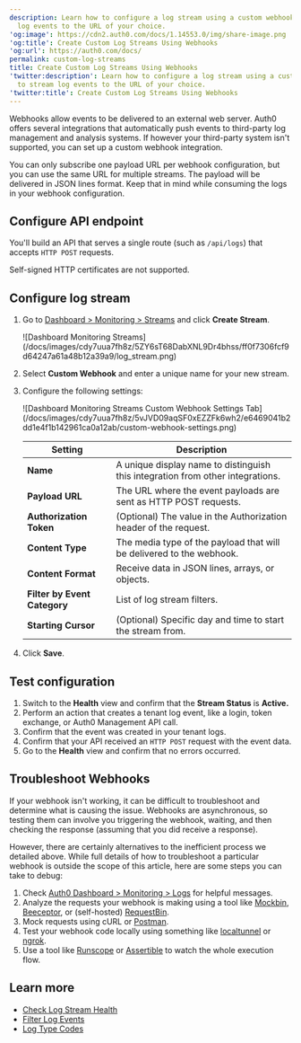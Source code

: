 ```yaml
---
description: Learn how to configure a log stream using a custom webhook to stream
  log events to the URL of your choice.
'og:image': https://cdn2.auth0.com/docs/1.14553.0/img/share-image.png
'og:title': Create Custom Log Streams Using Webhooks
'og:url': https://auth0.com/docs/
permalink: custom-log-streams
title: Create Custom Log Streams Using Webhooks
'twitter:description': Learn how to configure a log stream using a custom webhook
  to stream log events to the URL of your choice.
'twitter:title': Create Custom Log Streams Using Webhooks
---
```

Webhooks allow events to be delivered to an external web server. Auth0 offers several integrations that automatically push events to third-party log management and analysis systems. If however your third-party system isn't supported, you can set up a custom webhook integration.

<Callout icon="file-lines" color="#0EA5E9" iconType="regular">

You can only subscribe one payload URL per webhook configuration, but you can use the same URL for multiple streams. The payload will be delivered in JSON lines format. Keep that in mind while consuming the logs in your webhook configuration.

</Callout>

## Configure API endpoint

You'll build an API that serves a single route (such as `/api/logs`) that accepts `HTTP POST` requests.

<Warning>

Self-signed HTTP certificates are not supported.

</Warning>

## Configure log stream

1. Go to [Dashboard > Monitoring > Streams](https://manage.auth0.com/#/log-streams) and click **Create Stream**.

   <Frame>![Dashboard Monitoring Streams](/docs/images/cdy7uua7fh8z/5ZY6sT68DabXNL9Dr4bhss/ff0f7306fcf9d64247a61a48b12a39a9/log_stream.png)</Frame>
2. Select **Custom Webhook** and enter a unique name for your new stream.
3. Configure the following settings:

   <Frame>![Dashboard Monitoring Streams Custom Webhook Settings Tab](/docs/images/cdy7uua7fh8z/5vJVD09aqSF0xEZZFk6wh2/e6469041b2dd1e4f1b142961ca0a12ab/custom-webhook-settings.png)</Frame>

   <table class="table"><thead>
   <tr>
   <th><strong>Setting</strong></th>
   <th><strong>Description</strong></th>
   </tr>
   </thead>
   <tbody>
   <tr>
   <td><strong>Name</strong></td>
   <td>A unique display name to distinguish this integration from other integrations.</td>
   </tr>
   <tr>
   <td><strong>Payload URL</strong></td>
   <td>The URL where the event payloads are sent as HTTP POST requests.</td>
   </tr>
   <tr>
   <td><strong>Authorization Token</strong></td>
   <td>(Optional) The value in the Authorization header of the request.</td>
   </tr>
   <tr>
   <td><strong>Content Type</strong></td>
   <td>The media type of the payload that will be delivered to the webhook.</td>
   </tr>
   <tr>
   <td><strong>Content Format</strong></td>
   <td>Receive data in JSON lines, arrays, or objects.</td>
   </tr>
   <tr>
   <td><strong>Filter by Event Category</strong></td>
   <td>List of log stream filters.</td>
   </tr>
   <tr>
   <td><strong>Starting Cursor</strong></td>
   <td>(Optional) Specific day and time to start the stream from.</td>
   </tr>
   </tbody>
   </table>
4. Click **Save**.

## Test configuration

1. Switch to the **Health** view and confirm that the **Stream Status** is **Active.**
2. Perform an action that creates a tenant log event, like a login, token exchange, or Auth0 Management API call.
3. Confirm that the event was created in your tenant logs.
4. Confirm that your API received an `HTTP POST` request with the event data.
5. Go to the **Health** view and confirm that no errors occurred.

## Troubleshoot Webhooks

If your webhook isn't working, it can be difficult to troubleshoot and determine what is causing the issue. Webhooks are asynchronous, so testing them can involve you triggering the webhook, waiting, and then checking the response (assuming that you did receive a response).

However, there are certainly alternatives to the inefficient process we detailed above. While full details of how to troubleshoot a particular webhook is outside the scope of this article, here are some steps you can take to debug:

1. Check [Auth0 Dashboard > Monitoring > Logs](/docs/deploy-monitor/logs) for helpful messages.
2. Analyze the requests your webhook is making using a tool like [Mockbin](http://mockbin.io/), [Beeceptor](https://beeceptor.com/), or (self-hosted) [RequestBin](https://github.com/RonTt/Requestbin).
3. Mock requests using cURL or [Postman](https://www.getpostman.com/).
4. Test your webhook code locally using something like [localtunnel](https://github.com/localtunnel/localtunnel) or [ngrok](https://ngrok.com/).
5. Use a tool like [Runscope](https://www.runscope.com/) or [Assertible](https://assertible.com/) to watch the whole execution flow.

## Learn more

* [Check Log Stream Health](/docs/customize/log-streams/check-log-stream-health)
* [Filter Log Events](/docs/deploy-monitor/logs/log-event-filters)
* [Log Type Codes](/docs/deploy-monitor/logs/log-event-type-codes)